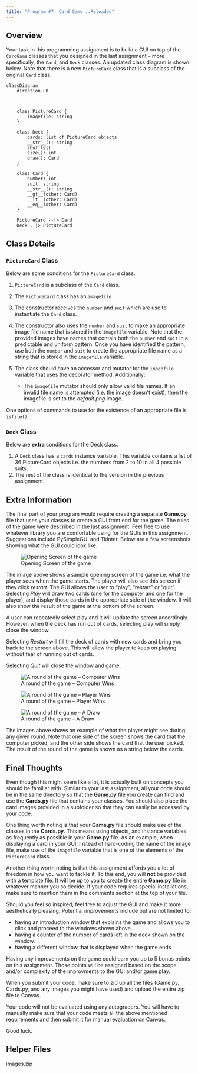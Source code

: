 ```yaml
---
title: "Program #7: Card Game...Reloaded"
---
```


## Overview 

Your task in this programming assignment is to build a GUI on top of the `CardGame` classes that you
designed in the last assignment – more specifically, the `Card`, and `Deck` classes. An updated class
diagram is shown below. Note that there is a new `PictureCard` class that is a subclass of the original
`Card` class.


```mermaid
classDiagram
    direction LR



    class PictureCard {
        imagefile: string
    }

    class Deck {
        cards: list of PictureCard objects
        __str__(): string
        shuffle()
        size(): int
        draw(): Card
    }

    class Card {
        number: int
        suit: string
        __str__(): string
        __gt__(other: Card)
        __lt__(other: Card)
        __eq__(other: Card)
    }

    PictureCard --|> Card 
    Deck ..|> PictureCard
```

## Class Details

### `PictureCard` Class

Below are some conditions for the `PictureCard` class.

1. `PictureCard` is a subclass of the `Card` class.

2. The `PictureCard` class has an `imagefile`

3. The constructor receives the `number` and `suit` which are use to instantiate the `Card` class.

4. The constructor also uses the `number` and `suit` to make an appropriate image file name that is
stored in the `imagefile` variable. Note that the provided images have names that contain both
the `number` and `suit` in a predictable and uniform pattern. Once you have identified the
pattern, use both the `number` and `suit` to create the appropriate file name as a string that is
stored in the `imagefile` variable.

5. The class should have an accessor and mutator for the `imagefile` variable that uses the
decorator method. Additionally:
    * The `imagefile` mutator should only allow valid file names. If an invalid file name is
    attempted (i.e. the image doesn’t exist), then the imagefile is set to the *default.png*
    image.

::: {.callout-tip collapse="true"}
One options of commands to use for the existence of an appropriate file
is `isfile()`.
:::

### `Deck` Class

Below are **extra** conditions for the Deck class.

1. A `Deck` class has a `cards` instance variable. This variable contains a list of 36 PictureCard
objects i.e. the numbers from 2 to 10 in all 4 possible suits.
2. The rest of the class is identical to the version in the previous assignment.


## Extra Information

The final part of your program would require creating a separate **Game.py** file that uses your classes to create a
GUI front end for the game. The rules of the game were described in the last assignment. Feel free to use
whatever library you are comfortable using for the GUIs in this assignment. Suggestions include
PySimpleGUI and Tkinter. Below are a few screenshots showing what the GUI could look like.

![Opening Screen of the game](images/CardGame_reloaded01.png)

The image above shows a sample opening screen of the game i.e. what the
player sees when the game starts. The player will also see this screen
if they click *restart*.  The GUI allows the user to “play”, “restart” or
“quit”.  Selecting *Play* will draw two cards (one for the computer and
one for the player), and display those cards in the appropriate side of
the window. It will also show the result of the game at the bottom of
the screen.

A user can repeatedly select play and it will update the screen accordingly. However, when the deck has
run out of cards, selecting play will simply close the window.

Selecting *Restart* will fill the deck of cards with new cards and bring
you back to the screen above. This will allow the player to keep on
playing without fear of running out of cards.  

Selecting *Quit* will close the window and game.

![A round of the game -- Computer Wins](images/CardGame_reloaded02.png)

![A round of the game -- Player Wins](images/CardGame_reloaded03.png)

![A round of the game -- A Draw](images/CardGame_reloaded04.png)

The images above shows an example of what the player might see during
any given round. Note that one side of the screen shows the card
that the computer picked, and the other side shows the card that the
user picked.  The result of the round of the game is shown as a string
below the cards.

## Final Thoughts

Even though this might seem like a lot, it is actually built on concepts you should be familiar with.
Similar to your last assignment, all your code should be in the same directory so that the **Game.py** file
you create can find and use the **Cards.py** file that contains your classes. You should also place the
card images provided in a subfolder so that they can easily be accessed by your code.

One thing worth noting is that your **Game.py** file should make use of the classes in the **Cards.py**.
This means using objects, and instance variables as frequently as possible in your **Game.py** file. As an
example, when displaying a card in your GUI, instead of hard-coding the name of the image file, make
use of the `imagefile` variable that is one of the elements of the `PictureCard` class.

Another thing worth noting is that this assignment affords you a lot of freedom in how you want to
tackle it. To this end, you will **not** be provided with a template file. It will be up to you to create the
entire **Game.py** file in whatever manner you so decide. If your code requires special installations, make
sure to mention them in the comments section at the top of your file.

Should you feel so inspired, feel free to adjust the GUI and make it more aesthetically pleasing.
Potential improvements include but are not limited to:

* having an introduction window that explains the game and allows you to click and proceed to the
windows shown above.
* having a counter of the number of cards left in the deck shown on the window.
* having a different window that is displayed when the game ends

Having any improvements on the game could earn you up to 5 bonus points on this assignment. Those
points will be assigned based on the scope and/or complexity of the improvments to the GUI and/or
game play.

When you submit your code, make sure to zip up all the files (Game.py, Cards.py, and any images
you might have used) and upload the entire zip file to Canvas.

Your code will not be evaluated using any autograders. You will have to
manually make sure that your code meets all the above mentioned
requirements and then submit it for manual evaluation on Canvas.

Good luck.



## Helper Files

<a href="./files/images.zip" download>images.zip</a>
